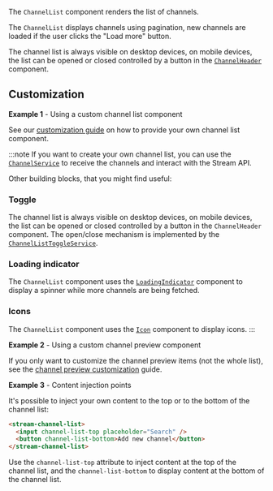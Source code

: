 The `ChannelList` component renders the list of channels.

The `ChannelList` displays channels using pagination, new channels are loaded if the user clicks the "Load more" button.

The channel list is always visible on desktop devices, on mobile devices, the list can be opened or closed controlled by a button in the [`ChannelHeader`](./ChannelHeaderComponent.mdx) component.

## Customization

**Example 1** - Using a custom channel list component

See our [customization guide](../concepts/customization.mdx) on how to provide your own channel list component.

:::note
If you want to create your own channel list, you can use the [`ChannelService`](../services/ChannelService.mdx) to receive the channels and interact with the Stream API.

Other building blocks, that you might find useful:

### Toggle

The channel list is always visible on desktop devices, on mobile devices, the list can be opened or closed controlled by a button in the `ChannelHeader` component. The open/close mechanism is implemented by the [`ChannelListToggleService`](../services/ChannelListToggleService.mdx).

### Loading indicator

The `ChannelList` component uses the [`LoadingIndicator`](./LoadingIndicatorComponent.mdx) component to display a spinner while more channels are being fetched.

### Icons

The `ChannelList` component uses the [`Icon`](./IconComponent.mdx) component to display icons.
:::

**Example 2** - Using a custom channel preview component

If you only want to customize the channel preview items (not the whole list), see the [channel preview customization](./ChannelPreviewComponent.mdx/#customization) guide.

**Example 3** - Content injection points

It's possible to inject your own content to the top or to the bottom of the channel list:

```html
<stream-channel-list>
  <input channel-list-top placeholder="Search" />
  <button channel-list-bottom>Add new channel</button>
</stream-channel-list>
```

Use the `channel-list-top` attribute to inject content at the top of the channel list, and the `channel-list-bottom` to display content at the bottom of the channel list.

[//]: # "Start of generated content"
[//]: # "End of generated content"
